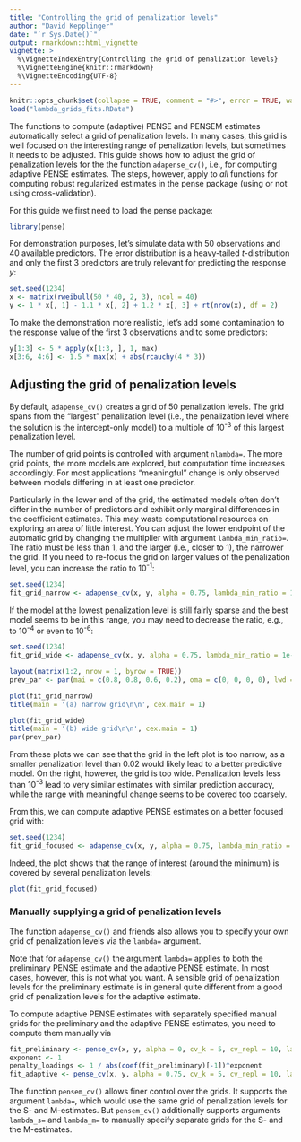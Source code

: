 ```yaml
---
title: "Controlling the grid of penalization levels"
author: "David Kepplinger"
date: "`r Sys.Date()`"
output: rmarkdown::html_vignette
vignette: >
  %\VignetteIndexEntry{Controlling the grid of penalization levels}
  %\VignetteEngine{knitr::rmarkdown}
  %\VignetteEncoding{UTF-8}
---
```


```r
knitr::opts_chunk$set(collapse = TRUE, comment = "#>", error = TRUE, warning = TRUE)
load("lambda_grids_fits.RData")
```

The functions to compute (adaptive) PENSE and PENSEM estimates automatically select a grid of penalization levels.
In many cases, this grid is well focused on the interesting range of penalization levels, but sometimes it needs to be adjusted.
This guide shows how to adjust the grid of penalization levels for the the function `adapense_cv()`, i.e., for computing adaptive PENSE estimates.
The steps, however, apply to *all* functions for computing robust regularized estimates in the pense package (using or not using cross-validation).

For this guide we first need to load the pense package:
```r
library(pense)
```

For demonstration purposes, let's simulate data with 50 observations and 40 available predictors.
The error distribution is a heavy-tailed *t*-distribution and only the first 3 predictors are truly relevant for predicting the response *y*:
```r
set.seed(1234)
x <- matrix(rweibull(50 * 40, 2, 3), ncol = 40)
y <- 1 * x[, 1] - 1.1 * x[, 2] + 1.2 * x[, 3] + rt(nrow(x), df = 2)
```

To make the demonstration more realistic, let's add some contamination to the response value of the first 3 observations and to some predictors:
```r
y[1:3] <- 5 * apply(x[1:3, ], 1, max)
x[3:6, 4:6] <- 1.5 * max(x) + abs(rcauchy(4 * 3))
```


## Adjusting the grid of penalization levels

By default, `adapense_cv()` creates a grid of 50 penalization levels.
The grid spans from the "largest" penalization level (i.e., the penalization level where the solution is the intercept-only model) to a multiple of 10<sup>-3</sup> of this largest penalization level.

The number of grid points is controlled with argument `nlambda=`.
The more grid points, the more models are explored, but computation time increases accordingly.
For most applications "meaningful" change is only observed between models differing in at least one predictor.

Particularly in the lower end of the grid, the estimated models often don't differ in the number of predictors and exhibit only marginal differences in the coefficient estimates.
This may waste computational resources on exploring an area of little interest.
You can adjust the lower endpoint of the automatic grid by changing the multiplier with argument `lambda_min_ratio=`.
The ratio must be less than 1, and the larger (i.e., closer to 1), the narrower the grid.
If you need to re-focus the grid on larger values of the penalization level, you can increase the ratio to 10<sup>-1</sup>:

```r
set.seed(1234)
fit_grid_narrow <- adapense_cv(x, y, alpha = 0.75, lambda_min_ratio = 1e-1, cv_k = 5, cv_repl = 10)
```

If the model at the lowest penalization level is still fairly sparse and the best model seems to be in this range, you may need to decrease the ratio, e.g., to 10<sup>-4</sup> or even to 10<sup>-6</sup>:

```r
set.seed(1234)
fit_grid_wide <- adapense_cv(x, y, alpha = 0.75, lambda_min_ratio = 1e-6, cv_k = 5, cv_repl = 10)
```

```r
layout(matrix(1:2, nrow = 1, byrow = TRUE))
prev_par <- par(mai = c(0.8, 0.8, 0.6, 0.2), oma = c(0, 0, 0, 0), lwd = 1.6, cex.main = 0.9, mgp = c(2.5, 1, 0))

plot(fit_grid_narrow)
title(main = '(a) narrow grid\n\n', cex.main = 1)

plot(fit_grid_wide)
title(main = '(b) wide grid\n\n', cex.main = 1)
par(prev_par)
```

From these plots we can see that the grid in the left plot is too narrow, as a smaller penalization level than 0.02 would likely lead to a better predictive model.
On the right, however, the grid is too wide.
Penalization levels less than 10<sup>-3</sup> lead to very similar estimates with similar prediction accuracy, while the range with meaningful change seems to be covered too coarsely.

From this, we can compute adaptive PENSE estimates on a better focused grid with:
```r
set.seed(1234)
fit_grid_focused <- adapense_cv(x, y, alpha = 0.75, lambda_min_ratio = 1e-2, cv_k = 5, cv_repl = 10)
```

Indeed, the plot shows that the range of interest (around the minimum) is covered by several penalization levels:

```r
plot(fit_grid_focused)
```


### Manually supplying a grid of penalization levels

The function `adapense_cv()` and friends also allows you to specify your own grid of penalization levels via the `lambda=` argument.

Note that for `adapense_cv()` the argument `lambda=` applies to both the preliminary PENSE estimate and the adaptive PENSE estimate.
In most cases, however, this is not what you want.
A sensible grid of penalization levels for the preliminary estimate is in general quite different from a good grid of penalization levels for the adaptive estimate.

To compute adaptive PENSE estimates with separately specified manual grids for the preliminary and the adaptive PENSE estimates, you need to compute them manually via

```r
fit_preliminary <- pense_cv(x, y, alpha = 0, cv_k = 5, cv_repl = 10, lambda = c(1e-5, 1e-4, 1e-3, 1e-2, 1e-1, 1))
exponent <- 1
penalty_loadings <- 1 / abs(coef(fit_preliminary)[-1])^exponent
fit_adaptive <- pense_cv(x, y, alpha = 0.75, cv_k = 5, cv_repl = 10, lambda = c(5e-5, 5e-4, 5e-3, 5e-2, 5e-1, 5))
```

The function `pensem_cv()` allows finer control over the grids.
It supports the argument `lambda=`, which would use the same grid of penalization levels for the S- and M-estimates.
But `pensem_cv()` additionally supports arguments `lambda_s=` and `lambda_m=` to manually specify separate grids for the S- and the M-estimates.
